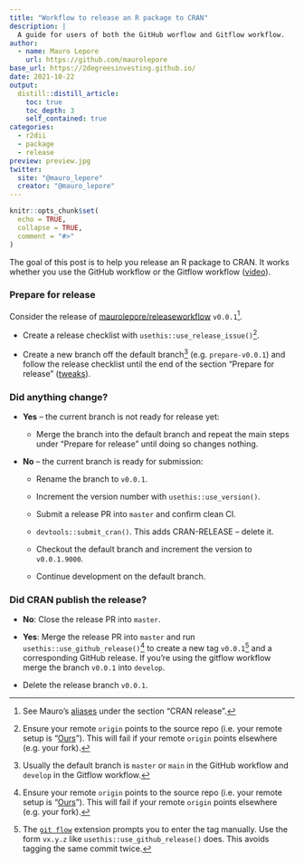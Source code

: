 ```yaml
---
title: "Workflow to release an R package to CRAN"
description: |
  A guide for users of both the GitHub worflow and Gitflow workflow.
author:
  - name: Mauro Lepore
    url: https://github.com/maurolepore
base_url: https://2degreesinvesting.github.io/
date: 2021-10-22
output: 
  distill::distill_article:
    toc: true
    toc_depth: 3
    self_contained: true
categories:
  - r2dii
  - package
  - release
preview: preview.jpg
twitter:
  site: "@mauro_lepore"
  creator: "@mauro_lepore"
---
```


```r
knitr::opts_chunk$set(
  echo = TRUE,
  collapse = TRUE,
  comment = "#>"
)
```

The goal of this post is to help you release an R package to CRAN. It works
whether you use the GitHub workflow or the Gitflow workflow
([video](https://youtu.be/nRV6oFmn_uM)).

### Prepare for release

Consider the release of
[maurolepore/releaseworkflow](https://github.com/maurolepore/releaseworkflow)
`v0.0.1`[^1].

[^1]: See Mauro's
[aliases](https://github.com/maurolepore/dotfiles/blob/master/aliases.zsh) under
the section "CRAN release".

* Create a release checklist with `usethis::use_release_issue()`[^2].

[^2]: Ensure your remote `origin` points to the source repo (i.e. your remote setup is "[Ours](https://happygitwithr.com/common-remote-setups.html)"). This will fail if your remote `origin` points elsewhere (e.g. your fork).

* Create a new branch off the default branch[^3] (e.g. `prepare-v0.0.1`) and
follow the release checklist until the end of the section "Prepare for release"
([tweaks](https://github.com/2DegreesInvesting/resources/issues/198)).

[^3]: Usually the default branch is `master` or `main` in the GitHub workflow
and `develop` in the Gitflow workflow.

### Did anything change?

* **Yes** -- the current branch is not ready for release yet:

    * Merge the branch into the default branch and repeat the main steps under
    "Prepare for release" until doing so changes nothing.

* **No** -- the current branch is ready for submission: 

    *  Rename the branch to `v0.0.1`.
    
    *  Increment the version number with `usethis::use_version()`.
    
    *  Submit a release PR into `master` and confirm clean CI.
    
    * `devtools::submit_cran()`. This adds CRAN-RELEASE -- delete it.
    
    * Checkout the default branch and increment the version to `v0.0.1.9000`.
    
    * Continue development on the default branch.
    
### Did CRAN publish the release?

* **No**: Close the release PR into `master`.

* **Yes**: Merge the release PR into `master` and run
`usethis::use_github_release()`[^2] to create a new tag `v0.0.1`[^4] and a
corresponding GitHub release. If you're using the gitflow workflow merge the
branch `v0.0.1` into `develop`.

[^4]: The [`git flow`](https://github.com/nvie/gitflow) extension prompts you to
enter the tag manually. Use the form `vx.y.z` like
`usethis::use_github_release()` does. This avoids tagging the same commit twice.

* Delete the release branch `v0.0.1`.

